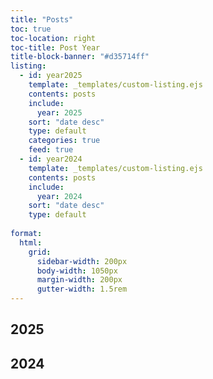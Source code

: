 ```yaml
---
title: "Posts"
toc: true
toc-location: right
toc-title: Post Year
title-block-banner: "#d35714ff"
listing:
  - id: year2025
    template: _templates/custom-listing.ejs
    contents: posts
    include:
      year: 2025
    sort: "date desc"
    type: default
    categories: true
    feed: true
  - id: year2024
    template: _templates/custom-listing.ejs
    contents: posts
    include:
      year: 2024
    sort: "date desc"
    type: default
  
format:
  html:
    grid:
      sidebar-width: 200px
      body-width: 1050px
      margin-width: 200px
      gutter-width: 1.5rem
---
```




## 2025

::: {#year2025}
:::

## 2024

::: {#year2024}
:::